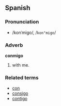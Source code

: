 == Spanish ==

=== Pronunciation ===
*/konˈmigo/, /<tt>kon"migo</tt>/

=== Adverb ===
'''conmigo'''

#with me.

=== Related terms ===
*[[con#Spanish|con]]
*[[consigo]]
*[[contigo]]